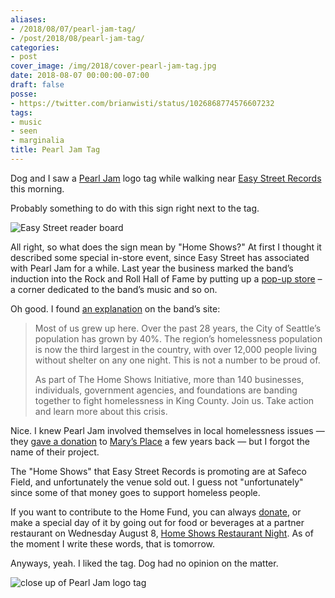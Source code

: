```yaml
---
aliases:
- /2018/08/07/pearl-jam-tag/
- /post/2018/08/pearl-jam-tag/
categories:
- post
cover_image: /img/2018/cover-pearl-jam-tag.jpg
date: 2018-08-07 00:00:00-07:00
draft: false
posse:
- https://twitter.com/brianwisti/status/1026868774576607232
tags:
- music
- seen
- marginalia
title: Pearl Jam Tag
---
```


Dog and I saw a [Pearl Jam](https://pearljam.com) logo tag while walking
near [Easy Street Records](https://easystreetonline.com) this morning.

Probably something to do with this sign right next to the tag.

![Easy Street reader board](@img/2018/announce.jpg
  "Easy Street announcement for 'Pearl Jam Home Shows Aug 8 & 10'")

All right, so what does the sign mean by "Home Shows?" At first I
thought it described some special in-store event, since Easy Street has
associated with Pearl Jam for a while. Last year the business marked the
band’s induction into the Rock and Roll Hall of Fame by putting up a
[pop-up store](https://www.easystreetonline.com/NewsItem/6863) – a
corner dedicated to the band’s music and so on.

Oh good. I found [an
explanation](https://pearljam.com/thehomeshows/seattle-wa) on the band’s
site:

> Most of us grew up here. Over the past 28 years, the City of Seattle’s
> population has grown by 40%. The region’s homelessness population is
> now the third largest in the country, with over 12,000 people living
> without shelter on any one night. This is not a number to be proud of.
>
> As part of The Home Shows Initiative, more than 140 businesses,
> individuals, government agencies, and foundations are banding together
> to fight homelessness in King County. Join us. Take action and learn
> more about this crisis.

Nice. I knew Pearl Jam involved themselves in local homelessness issues
— they [gave a
donation](http://www.marysplaceseattle.org/blog/thank-you-pearl-jam/) to
[Mary’s Place](http://www.marysplaceseattle.org) a few years back — but
I forgot the name of their project.

The "Home Shows" that Easy Street Records is promoting are at Safeco
Field, and unfortunately the venue sold out. I guess not "unfortunately"
since some of that money goes to support homeless people.

If you want to contribute to the Home Fund, you can always
[donate](https://www.uwkc.org/home-show/), or make a special day of it
by going out for food or beverages at a partner restaurant on Wednesday
August 8, [Home Shows Restaurant
Night](https://pearljam.com/acts/news/the-home-shows-restaurant-partners).
As of the moment I write these words, that is tomorrow.

Anyways, yeah. I liked the tag. Dog had no opinion on the matter.

![close up of Pearl Jam logo tag](@img/2018/tag.jpg)
